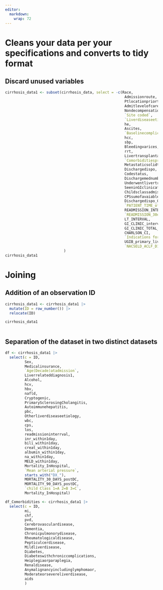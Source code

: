 ```yaml
---
editor: 
  markdown: 
    wrap: 72
---
```


# Cleans your data per your specifications and converts to tidy format

## Discard unused variables

```r
cirrhosis_data1 <- subset(cirrhosis_data, select = -c(Race,
                                                       Admissionroute,
                                                       Ptlocationpriortoadm, 
                                                       Admitlevelofcare,
                                                       Nondecompensationadmitreason, 
                                                       `Site coded`,
                                                       `Liverdiseaseetiology  section responses are Yes=1 0=No`,
                                                       he, 
                                                       Ascites,
                                                       `Baselinecomplications  Yes=1 0=No`, 
                                                       hcc, 
                                                       sbp,
                                                       Bleedingvarices, 
                                                       rrt,
                                                       Livertransplantationstatus,
                                                       `Comorbiditiespresent  Yes=1 0=No`,
                                                       Metastaticsolidtumor, 
                                                       Dischargedispo, 
                                                       Codestatus,
                                                       Dischargemednumber,
                                                       Underwentlivertrasnplantationaft, 
                                                       SeeninGIclinicafterthisadm,
                                                       Childsclassadmission, 
                                                       CPSsumofavaiable, 
                                                       Dischargedispo_CAT,
                                                       `PATIENT_TIME_of total follow up`, 
                                                       READMISSION_INTERVAL,
                                                       `READMISSION_30day Yes=1 0=No`, 
                                                       LT_INTERVAL,
                                                       GI_CLINIC_interval,
                                                       GI_CLINIC_TOTAL_FOLLOWUP_INTERVA,
                                                       CHARLSON_CI,
                                                       `Indications for care during hospitalization  Yes=1 0=No`,
                                                       UGIB_primary_liver_dx, 
                                                       `NACSELD_ACLF_D1  Yes=1 0=No` )
                           )
cirrhosis_data1

```

# Joining

## Addition of an observation ID
```r
cirrhosis_data1 <- cirrhosis_data1 |> 
  mutate(ID = row_number()) |> 
  relocate(ID)

cirrhosis_data1
  
```
## Separation of the dataset in two distinct datasets

```r
df <- cirrhosis_data1 |> 
  select(c = ID,
         Sex,
         Medicalinsurance,
         `Age(Decade)atadmission`,
         Liverrelateddiagnosis1,
         Alcohol,
         hcv,
         hbv,
         nafld,
         Cryptogenic,
         PrimarySclerosingCholangitis,
         Autoimmunehepatitis,
         pbc,
         Otherliverdiseaseetiology,
         wbc,
         cps,
         los,
         readmissioninterrval,
         inr_within1day,
         bili_within1day,
         creat_within1day,
         albumin_within1day,
         na_within1day,
         MELD_within1day,
         Mortality_InHospital,
         `Mean arterial pressure`,
         starts_with("DX_"),
         MORTALITY_30_DAYS_postDC,
         MORTALITY_90_DAYS_postDC,
         `child Class 1=A 2=B 3=C`,
         Mortality_InHospital)

df_Comorbidities <- cirrhosis_data1 |> 
  select(c = ID,
         mi,
         chf,
         pvd,
         Cerebrovasculardisease,
         Dementia,
         Chronicpulmonorydisease,
         Rheumatologicaldisease,
         Pepticulcerdisease,
         Mildliverdisease,
         Diabetes,
         Diabeteswithchroniccomplications,
         Heiplegiaorparaplegia,
         Renaldisease,
         Anymalignancyincludinglymphomaor,
         Moderateorsevereliverdisease,
         aids
         )
```

